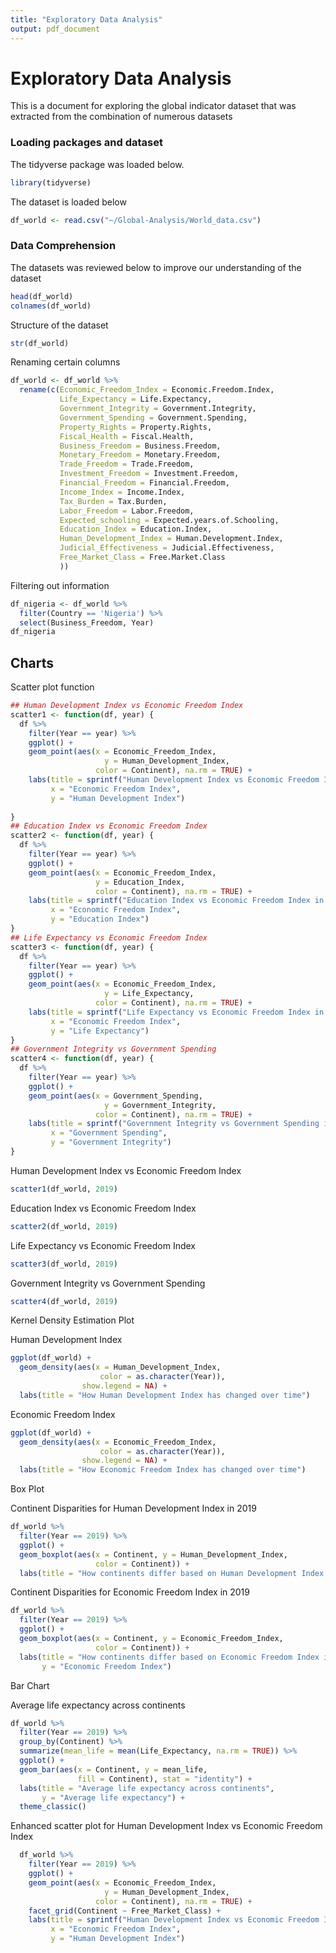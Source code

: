 ```yaml
---
title: "Exploratory Data Analysis"
output: pdf_document
---
```


# Exploratory Data Analysis

This is a document for exploring the global indicator dataset that was extracted from the combination of numerous datasets

### Loading packages and dataset

The tidyverse package was loaded below.

```r
library(tidyverse)
```

The dataset is loaded below

```r
df_world <- read.csv("~/Global-Analysis/World_data.csv")
```

### Data Comprehension

The datasets was reviewed below to improve our understanding of the dataset

```r
head(df_world)
colnames(df_world)
```

Structure of the dataset

```r
str(df_world)
```

Renaming certain columns

```r
df_world <- df_world %>%
  rename(c(Economic_Freedom_Index = Economic.Freedom.Index, 
           Life_Expectancy = Life.Expectancy,
           Government_Integrity = Government.Integrity,
           Government_Spending = Government.Spending,
           Property_Rights = Property.Rights,
           Fiscal_Health = Fiscal.Health,
           Business_Freedom = Business.Freedom,
           Monetary_Freedom = Monetary.Freedom,
           Trade_Freedom = Trade.Freedom,
           Investment_Freedom = Investment.Freedom,
           Financial_Freedom = Financial.Freedom,
           Income_Index = Income.Index,
           Tax_Burden = Tax.Burden,
           Labor_Freedom = Labor.Freedom,
           Expected_schooling = Expected.years.of.Schooling,
           Education_Index = Education.Index,
           Human_Development_Index = Human.Development.Index,
           Judicial_Effectiveness = Judicial.Effectiveness,
           Free_Market_Class = Free.Market.Class
           ))
```

Filtering out information

```r
df_nigeria <- df_world %>% 
  filter(Country == 'Nigeria') %>%
  select(Business_Freedom, Year)
df_nigeria
```

## Charts

Scatter plot function

```r
## Human Development Index vs Economic Freedom Index
scatter1 <- function(df, year) {
  df %>% 
    filter(Year == year) %>% 
    ggplot() + 
    geom_point(aes(x = Economic_Freedom_Index, 
                     y = Human_Development_Index, 
                   color = Continent), na.rm = TRUE) +
    labs(title = sprintf("Human Development Index vs Economic Freedom Index in %d", year), 
         x = "Economic Freedom Index",
         y = "Human Development Index")
    
}
## Education Index vs Economic Freedom Index
scatter2 <- function(df, year) {
  df %>% 
    filter(Year == year) %>% 
    ggplot() + 
    geom_point(aes(x = Economic_Freedom_Index, 
                   y = Education_Index, 
                   color = Continent), na.rm = TRUE) +
    labs(title = sprintf("Education Index vs Economic Freedom Index in %d", year), 
         x = "Economic Freedom Index",
         y = "Education Index")
}
## Life Expectancy vs Economic Freedom Index
scatter3 <- function(df, year) {
  df %>% 
    filter(Year == year) %>% 
    ggplot() + 
    geom_point(aes(x = Economic_Freedom_Index, 
                     y = Life_Expectancy, 
                   color = Continent), na.rm = TRUE) +
    labs(title = sprintf("Life Expectancy vs Economic Freedom Index in %d", year), 
         x = "Economic Freedom Index",
         y = "Life Expectancy")
}
## Government Integrity vs Government Spending
scatter4 <- function(df, year) {
  df %>% 
    filter(Year == year) %>% 
    ggplot() + 
    geom_point(aes(x = Government_Spending, 
                     y = Government_Integrity, 
                   color = Continent), na.rm = TRUE) +
    labs(title = sprintf("Government Integrity vs Government Spending in %d", year), 
         x = "Government Spending",
         y = "Government Integrity")
}
```

Human Development Index vs Economic Freedom Index

```r
scatter1(df_world, 2019)
```

Education Index vs Economic Freedom Index

```r
scatter2(df_world, 2019)
```

Life Expectancy vs Economic Freedom Index

```r
scatter3(df_world, 2019)
```
Government Integrity vs Government Spending
```r
scatter4(df_world, 2019)
```

Kernel Density Estimation Plot

Human Development Index

```r
ggplot(df_world) +
  geom_density(aes(x = Human_Development_Index, 
                    color = as.character(Year)),
                show.legend = NA) +
  labs(title = "How Human Development Index has changed over time")
```

Economic Freedom Index

```r
ggplot(df_world) +
  geom_density(aes(x = Economic_Freedom_Index, 
                    color = as.character(Year)),
                show.legend = NA) +
  labs(title = "How Economic Freedom Index has changed over time")
```

Box Plot

Continent Disparities for Human Development Index in 2019

```r
df_world %>% 
  filter(Year == 2019) %>% 
  ggplot() + 
  geom_boxplot(aes(x = Continent, y = Human_Development_Index,
                   color = Continent)) +
  labs(title = "How continents differ based on Human Development Index in 2019")
```

Continent Disparities for Economic Freedom Index in 2019

```r
df_world %>% 
  filter(Year == 2019) %>% 
  ggplot() + 
  geom_boxplot(aes(x = Continent, y = Economic_Freedom_Index,
                   color = Continent)) +
  labs(title = "How continents differ based on Economic Freedom Index in 2019", 
       y = "Economic Freedom Index")
```

Bar Chart

Average life expectancy across continents

```r
df_world %>% 
  filter(Year == 2019) %>% 
  group_by(Continent) %>% 
  summarize(mean_life = mean(Life_Expectancy, na.rm = TRUE)) %>% 
  ggplot() +
  geom_bar(aes(x = Continent, y = mean_life, 
               fill = Continent), stat = "identity") +
  labs(title = "Average life expectancy across continents", 
       y = "Average life expectancy") +
  theme_classic()
```

Enhanced scatter plot for Human Development Index vs Economic Freedom Index

```r
  df_world %>% 
    filter(Year == 2019) %>% 
    ggplot() + 
    geom_point(aes(x = Economic_Freedom_Index, 
                     y = Human_Development_Index, 
                   color = Continent), na.rm = TRUE) +
    facet_grid(Continent ~ Free_Market_Class) +
    labs(title = sprintf("Human Development Index vs Economic Freedom Index in %d", 2019), 
         x = "Economic Freedom Index",
         y = "Human Development Index") 
```

